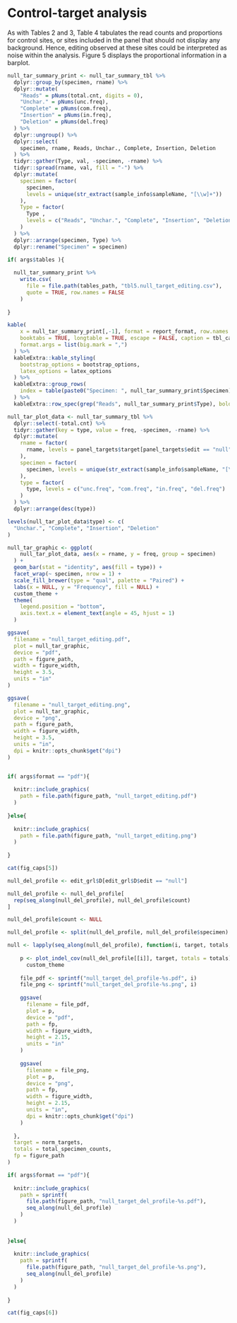 # Control-target analysis

As with Tables 2 and 3, Table 4 tabulates the read counts and proportions for control sites, or sites included in the panel that should not display any background. Hence, editing observed at these sites could be interpreted as noise within the analysis. Figure 5 displays the proportional information in a barplot.

```r
null_tar_summary_print <- null_tar_summary_tbl %>%
  dplyr::group_by(specimen, rname) %>%
  dplyr::mutate(
    "Reads" = pNums(total.cnt, digits = 0),
    "Unchar." = pNums(unc.freq),
    "Complete" = pNums(com.freq),
    "Insertion" = pNums(in.freq),
    "Deletion" = pNums(del.freq)
  ) %>%
  dplyr::ungroup() %>%
  dplyr::select(
    specimen, rname, Reads, Unchar., Complete, Insertion, Deletion
  ) %>%
  tidyr::gather(Type, val, -specimen, -rname) %>%
  tidyr::spread(rname, val, fill = "-") %>%
  dplyr::mutate(
    specimen = factor(
      specimen, 
      levels = unique(str_extract(sample_info$sampleName, "[\\w]+"))
    ),
    Type = factor(
      Type , 
      levels = c("Reads", "Unchar.", "Complete", "Insertion", "Deletion")
    )
  ) %>%
  dplyr::arrange(specimen, Type) %>%
  dplyr::rename("Specimen" = specimen)

if( args$tables ){
  
  null_tar_summary_print %>%
    write.csv(
      file = file.path(tables_path, "tbl5.null_target_editing.csv"),
      quote = TRUE, row.names = FALSE
    )
  
}

kable(
    x = null_tar_summary_print[,-1], format = report_format, row.names = FALSE,
    booktabs = TRUE, longtable = TRUE, escape = FALSE, caption = tbl_caps[5],
    format.args = list(big.mark = ",")
  ) %>%
  kableExtra::kable_styling(
    bootstrap_options = bootstrap_options,
    latex_options = latex_options
  ) %>%
  kableExtra::group_rows(
    index = table(paste0("Specimen: ", null_tar_summary_print$Specimen))
  ) %>%
  kableExtra::row_spec(grep("Reads", null_tar_summary_print$Type), bold = TRUE)

```

```r
null_tar_plot_data <- null_tar_summary_tbl %>%
  dplyr::select(-total.cnt) %>%
  tidyr::gather(key = type, value = freq, -specimen, -rname) %>%
  dplyr::mutate(
    rname = factor(
      rname, levels = panel_targets$target[panel_targets$edit == "null"]
    ),
    specimen = factor(
      specimen, levels = unique(str_extract(sample_info$sampleName, "[\\w]+"))
    ),
    type = factor(
      type, levels = c("unc.freq", "com.freq", "in.freq", "del.freq")
    )
  ) %>%
  dplyr::arrange(desc(type))

levels(null_tar_plot_data$type) <- c(
  "Unchar.", "Complete", "Insertion", "Deletion"
)

null_tar_graphic <- ggplot(
    null_tar_plot_data, aes(x = rname, y = freq, group = specimen)
  ) + 
  geom_bar(stat = "identity", aes(fill = type)) + 
  facet_wrap(~ specimen, nrow = 1) +
  scale_fill_brewer(type = "qual", palette = "Paired") +
  labs(x = NULL, y = "Frequency", fill = NULL) +
  custom_theme +
  theme(
    legend.position = "bottom",
    axis.text.x = element_text(angle = 45, hjust = 1)
  )

ggsave(
  filename = "null_target_editing.pdf", 
  plot = null_tar_graphic, 
  device = "pdf", 
  path = figure_path, 
  width = figure_width, 
  height = 3.5, 
  units = "in"
)

ggsave(
  filename = "null_target_editing.png", 
  plot = null_tar_graphic, 
  device = "png", 
  path = figure_path, 
  width = figure_width,
  height = 3.5, 
  units = "in",
  dpi = knitr::opts_chunk$get("dpi")
)


if( args$format == "pdf"){
  
  knitr::include_graphics(
    path = file.path(figure_path, "null_target_editing.pdf")
  )
  
}else{
  
  knitr::include_graphics(
    path = file.path(figure_path, "null_target_editing.png")
  )
  
}
```

```r
cat(fig_caps[5]) 
```

```r
null_del_profile <- edit_grl$D[edit_grl$D$edit == "null"]

null_del_profile <- null_del_profile[
  rep(seq_along(null_del_profile), null_del_profile$count)
]

null_del_profile$count <- NULL

null_del_profile <- split(null_del_profile, null_del_profile$specimen)

null <- lapply(seq_along(null_del_profile), function(i, target, totals, fp){
  
    p <- plot_indel_cov(null_del_profile[[i]], target, totals = totals) + 
      custom_theme
    
    file_pdf <- sprintf("null_target_del_profile-%s.pdf", i)
    file_png <- sprintf("null_target_del_profile-%s.png", i)
      
    ggsave(
      filename = file_pdf, 
      plot = p, 
      device = "pdf", 
      path = fp, 
      width = figure_width, 
      height = 2.15, 
      units = "in"
    )
    
    ggsave(
      filename = file_png, 
      plot = p, 
      device = "png", 
      path = fp, 
      width = figure_width,
      height = 2.15, 
      units = "in",
      dpi = knitr::opts_chunk$get("dpi")
    )
    
  },
  target = norm_targets,
  totals = total_specimen_counts,
  fp = figure_path
)

if( args$format == "pdf"){
  
  knitr::include_graphics(
    path = sprintf(
      file.path(figure_path, "null_target_del_profile-%s.pdf"), 
      seq_along(null_del_profile)
    )
  )
  
  
}else{
  
  knitr::include_graphics(
    path = sprintf(
      file.path(figure_path, "null_target_del_profile-%s.png"), 
      seq_along(null_del_profile)
    )
  )
  
}
```

```r
cat(fig_caps[6]) 
```